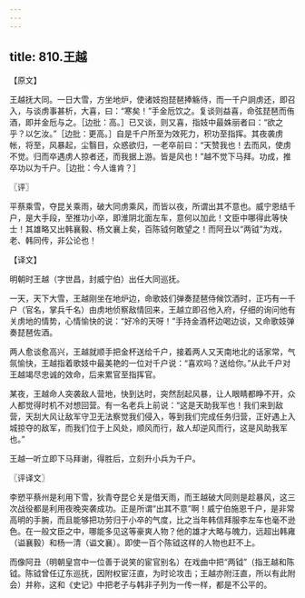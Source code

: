 ```yaml
---
---
---
```

title: 810.王越
---



【原文】

王越抚大同。一日大雪，方坐地炉，使诸妓抱琵琶捧觞侍，而一千户詗虏还，即召入，与谈虏事甚析，大喜，曰：“寒矣！”手金卮饮之。复谈则益喜，命弦琵琶而侑酒，即并金卮与之。［边批：高。］已又谈，则又喜，指妓中最姝丽者曰：“欲之乎？以乞汝。”［边批：更高。］自是千户所至为效死力，积功至指挥。其夜袭虏帐，将至，风暴起，尘翳目，众惑欲归，一老卒前曰：“天赞我也！去而风，使虏不觉。归而卒遇虏人掠者还，而我据上游。皆是风也！”越不觉下马拜。功成，推卒功以为千户。［边批：今人谁肯？］

〖评〗

平蔡乘雪，夺昆关乘雨，破大同虏乘风，而皆以夜，所谓出其不意也。威宁恩结千户，是大手段，至推功小卒，即淮阴北面左车，意何以加此！文臣中哪得此等快士！其雄略又出韩襄毅、杨文襄上矣，百陈钺何敢望之！而阿丑以“两钺”为戏，老、韩同传，非公论也！

【译文】

明朝时王越（字世昌，封威宁伯）出任大同巡抚。

一天，天下大雪，王越刚坐在地炉边，命歌妓们弹奏琵琶侍候饮酒时，正巧有一千户（官名，掌兵千名）由虏地侦察敌情回来，王越立即召他入府，仔细的询问他有关虏地的情势，心情愉快的说：“好冷的天呀！”手持金酒杯边喝边谈，又命歌妓弹奏琵琶佐酒。

两人愈谈愈高兴，王越就顺手把金杯送给千户，接着两人又天南地北的话家常，气氛愉快，王越指着歌妓中最美艳的一位对千户说：“喜欢吗？送给你。”从此千户对王越竭尽忠诚的效命，后来累官至指挥官。

某夜，王越命人突袭敌人营地，快到达时，突然刮起风暴，让人眼睛都睁不开，众人都觉得时机不对想回营。有一名老兵上前说：“这是天助我军也！我们来到敌营，天刮大风让敌军守卫无法察觉我们侵入，等到我们完成任务归营，正好遇上入城掠夺的敌军，而我们位于上风处，顺风而行，敌人却逆风而行，这是风助我军也。”

王越一听立即下马拜谢，得胜后，立刻升小兵为千户。

〖评译文〗

李愬平蔡州是利用下雪，狄青夺昆仑关是借天雨，而王越破大同则是趁暴风，这三次战役都是利用夜晚突袭成功。正是所谓“出其不意”啊！威宁伯施恩千户，是非常高明的手腕，而且能够把功劳归于小卒的气度，比之当年韩信拜服李左车也毫不逊色。在一般文臣之中，哪能多见这等豪爽人物？他的雄才大略与魄力，远超出韩雍（谥襄毅）和杨一清（谥文襄）。即使一百个陈钺这样的人物也赶不上。

而像阿丑（明朝皇宫中一位善于说笑的宦官别名）在戏曲中把“两钺”（指王越和陈钺。陈钺曾任辽东巡抚，因附权宦汪直，为时论攻击；王越亦附汪直，所以有此附会）并称，这和《史记》中把老子与韩非子列为一传一样，都是不公平的。